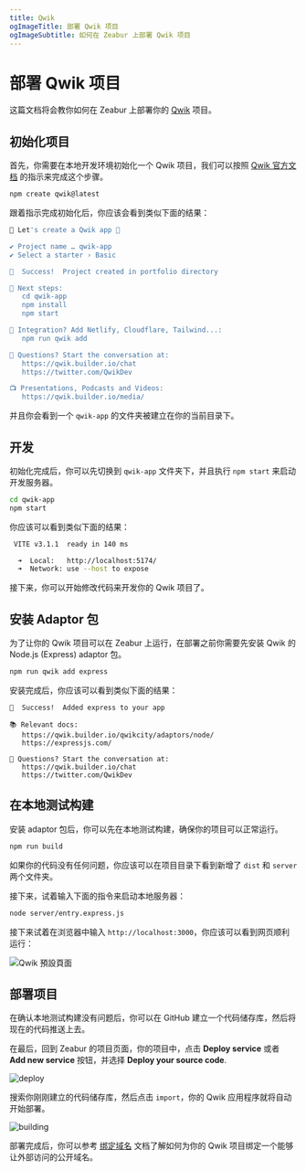 ```yaml
---
title: Qwik
ogImageTitle: 部署 Qwik 项目
ogImageSubtitle: 如何在 Zeabur 上部署 Qwik 项目
---
```


# 部署 Qwik 项目

这篇文档将会教你如何在 Zeabur 上部署你的 [Qwik](https://qwik.builder.io) 项目。

## 初始化项目

首先，你需要在本地开发环境初始化一个 Qwik 项目，我们可以按照 [Qwik 官方文档](https://qwik.builder.io/docs/getting-started/) 的指示来完成这个步骤。

```bash
npm create qwik@latest
```

跟着指示完成初始化后，你应该会看到类似下面的结果：

```bash
💫 Let's create a Qwik app 💫

✔ Project name … qwik-app
✔ Select a starter › Basic

🦄  Success!  Project created in portfolio directory

🐰 Next steps:
   cd qwik-app
   npm install
   npm start

💬 Integration? Add Netlify, Cloudflare, Tailwind...:
   npm run qwik add

💬 Questions? Start the conversation at:
   https://qwik.builder.io/chat
   https://twitter.com/QwikDev

📺 Presentations, Podcasts and Videos:
   https://qwik.builder.io/media/
```

并且你会看到一个 `qwik-app` 的文件夹被建立在你的当前目录下。

## 开发

初始化完成后，你可以先切换到 `qwik-app` 文件夹下，并且执行 `npm start` 来启动开发服务器。

```bash
cd qwik-app
npm start
```

你应该可以看到类似下面的结果：

```bash
 VITE v3.1.1  ready in 140 ms

  ➜  Local:   http://localhost:5174/
  ➜  Network: use --host to expose
```

接下来，你可以开始修改代码来开发你的 Qwik 项目了。

## 安装 Adaptor 包

为了让你的 Qwik 项目可以在 Zeabur 上运行，在部署之前你需要先安装 Qwik 的 Node.js (Express) adaptor 包。

```bash
npm run qwik add express
```

安装完成后，你应该可以看到类似下面的结果：

```text
🦄  Success!  Added express to your app

📚 Relevant docs:
   https://qwik.builder.io/qwikcity/adaptors/node/
   https://expressjs.com/

💬 Questions? Start the conversation at:
   https://qwik.builder.io/chat
   https://twitter.com/QwikDev
```

## 在本地测试构建

安装 adaptor 包后，你可以先在本地测试构建，确保你的项目可以正常运行。

```bash
npm run build
```

如果你的代码没有任何问题，你应该可以在项目目录下看到新增了 `dist` 和 `server` 两个文件夹。

接下来，试着输入下面的指令来启动本地服务器：

```bash
node server/entry.express.js
```

接下来试着在浏览器中输入 `http://localhost:3000`，你应该可以看到网页顺利运行：

![Qwik 預設頁面](/framework/qwik/localhost.png)

## 部署项目

在确认本地测试构建没有问题后，你可以在 GitHub 建立一个代码储存库，然后将现在的代码推送上去。

在最后，回到 Zeabur 的项目页面，你的项目中，点击 **Deploy service** 或者 **Add new service** 按钮，并选择 **Deploy your source code**.

![deploy](/deploy/common/select-service.en-US.png)

搜索你刚刚建立的代码储存库，然后点击 `import`，你的 Qwik 应用程序就将自动开始部署。

![building](/framework/qwik/building.png)

部署完成后，你可以参考 [绑定域名](/deploy/domain-binding) 文档了解如何为你的 Qwik 项目绑定一个能够让外部访问的公开域名。
